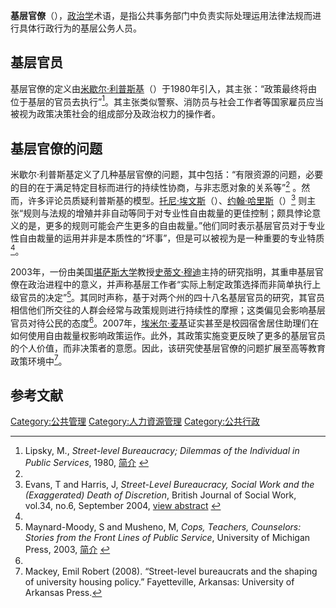 {{Politics}}
'''基层官僚'''（{{lang|en|street-level bureaucracy}}），[[政治学|政治学]]术语，是指公共事务部门中负责实际处理运用法律法规而进行具体行政行为的基层公务人员。

==基层官员==
基层官僚的定义由[[米歇尔·利普斯基|米歇尔·利普斯基]]（{{lang|en|Michael Lipsky}}）于1980年引入，其主张：“政策最终将由位于基层的官员去执行”<ref name="Lipsky">Lipsky, M., ''Street-level Bureaucracy; Dilemmas of the Individual in Public Services'', 1980, [http://www.odi.org.uk/Rapid/Projects/R0163/Communications/Comms_Abs_47.html 简介] {{Wayback|url=http://www.odi.org.uk/Rapid/Projects/R0163/Communications/Comms_Abs_47.html |date=20110927154420 }}</ref>。其主张类似警察、消防员与社会工作者等国家雇员应当被视为政策决策社会的组成部分及政治权力的操作者。

==基层官僚的问题==
米歇尔·利普斯基定义了几种基层官僚的问题，其中包括：“有限资源的问题，必要的目的在于满足特定目标而进行的持续性协商，与非志愿对象的关系等”<ref name="Lipsky"/> 。然而，许多评论员质疑利普斯基的模型。[[托尼·埃文斯|托尼·埃文斯]]（{{lang|en|Tony Evans}}）、[[约翰·哈里斯|约翰·哈里斯]]（{{lang|en|John Harris}}）<ref name="Evans">Evans, T and Harris, J, ''Street-Level Bureaucracy, Social Work and the (Exaggerated) Death of Discretion'', British Journal of Social Work, vol.34, no.6, September 2004, [http://www.ingentaconnect.com/content/oup/social/2004/00000034/00000006/art00871 view abstract] {{Wayback|url=http://www.ingentaconnect.com/content/oup/social/2004/00000034/00000006/art00871 |date=20120217095838 }}</ref>
则主张“规则与法规的增殖并非自动等同于对专业性自由裁量的更佳控制；颇具悖论意义的是，更多的规则可能会产生更多的自由裁量。”他们同时表示基层官员对于专业性自由裁量的运用并非是本质性的“坏事”，但是可以被视为是一种重要的专业特质<ref name="Evans"/>。

2003年，一份由美国[[堪萨斯大学|堪萨斯大学]]教授[[史蒂文·穆迪|史蒂文·穆迪]]主持的研究指明，其重申基层官僚在政治进程中的意义，并声称基层工作者“实际上制定政策选择而非简单执行上级官员的决定”<ref name="polrev">Maynard-Moody, S and Musheno, M, ''Cops, Teachers, Counselors: Stories from the Front Lines of Public Service'', University of Michigan Press, 2003, [http://www.politicalreviewnet.com/polrev/reviews/PUAR/R_0033_3352_214_1005289.asp 简介] {{Wayback|url=http://www.politicalreviewnet.com/polrev/reviews/PUAR/R_0033_3352_214_1005289.asp |date=20110715103154 }}</ref>。其同时声称，基于对两个州的四十八名基层官员的研究，其官员相信他们所交往的人群会经常与政策规则进行持续性的摩擦；这类偏见会影响基层官员对待公民的态度<ref name="polrev"/>。2007年，[[埃米尔·麦基|埃米尔·麦基]]证实甚至是校园宿舍居住助理们在如何使用自由裁量权影响政策运作。此外，其政策实施变更反映了更多的基层官员的个人价值，而非决策者的意愿。因此，该研究使基层官僚的问题扩展至高等教育政策环境中<ref>Mackey, Emil Robert (2008). “Street-level bureaucrats and the shaping of university housing policy.” Fayetteville, Arkansas: University of Arkansas Press.</ref>。

==参考文献==
<div class="references-small">
<references></references>
</div>

[[Category:公共管理|Category:公共管理]]
[[Category:人力資源管理|Category:人力資源管理]]
[[Category:公共行政|Category:公共行政]]
